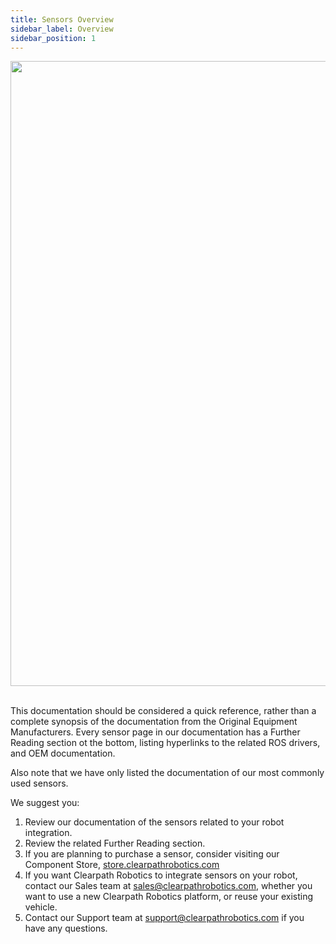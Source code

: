 ```yaml
---
title: Sensors Overview
sidebar_label: Overview
sidebar_position: 1
---
```


<center>
  <img
    src="/img/about_images/about_3.jpg"
    width="1000"
  />
</center>

<br />

This documentation should be considered a quick reference, rather than a complete synopsis of the documentation from the Original Equipment Manufacturers.
Every sensor page in our documentation has a Further Reading section ot the bottom, listing hyperlinks to the related ROS drivers, and OEM documentation.

Also note that we have only listed the documentation of our most commonly used sensors.

We suggest you:

1.  Review our documentation of the sensors related to your robot integration.
2.  Review the related Further Reading section.
3.  If you are planning to purchase a sensor, consider visiting our Component Store, [store.clearpathrobotics.com](https://store.clearpathrobotics.com/)
4.  If you want Clearpath Robotics to integrate sensors on your robot, contact our Sales team at <sales@clearpathrobotics.com>, whether you want to use a new Clearpath Robotics platform, or reuse your existing vehicle.
5.  Contact our Support team at <support@clearpathrobotics.com> if you have any questions.
